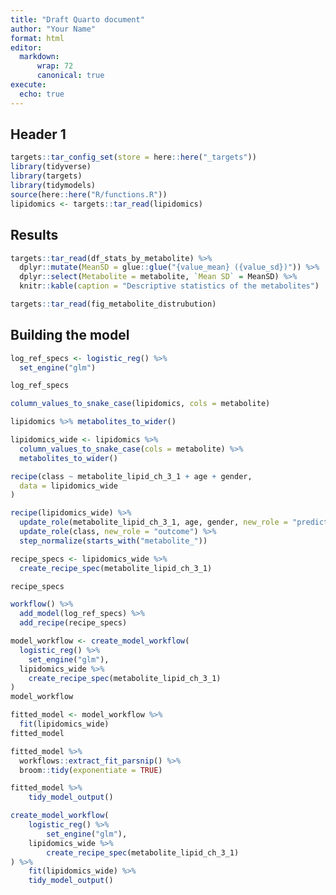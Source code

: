 ```yaml
---
title: "Draft Quarto document"
author: "Your Name"
format: html
editor: 
  markdown:
      wrap: 72
      canonical: true
execute:
  echo: true
---
```


## Header 1

```r
targets::tar_config_set(store = here::here("_targets"))
library(tidyverse)
library(targets)
library(tidymodels)
source(here::here("R/functions.R"))
lipidomics <- targets::tar_read(lipidomics)
```

## Results

```r
targets::tar_read(df_stats_by_metabolite) %>%
  dplyr::mutate(MeanSD = glue::glue("{value_mean} ({value_sd})")) %>%
  dplyr::select(Metabolite = metabolite, `Mean SD` = MeanSD) %>%
  knitr::kable(caption = "Descriptive statistics of the metabolites")
```

```r
targets::tar_read(fig_metabolite_distrubution)
```

## Building the model

```r
log_ref_specs <- logistic_reg() %>%
  set_engine("glm")

log_ref_specs
```

```r
column_values_to_snake_case(lipidomics, cols = metabolite)
```

```r
lipidomics %>% metabolites_to_wider()
```

```r
lipidomics_wide <- lipidomics %>%
  column_values_to_snake_case(cols = metabolite) %>%
  metabolites_to_wider()
```

```r
recipe(class ~ metabolite_lipid_ch_3_1 + age + gender,
  data = lipidomics_wide
)
```

```r
recipe(lipidomics_wide) %>%
  update_role(metabolite_lipid_ch_3_1, age, gender, new_role = "predictor") %>%
  update_role(class, new_role = "outcome") %>%
  step_normalize(starts_with("metabolite_"))
```

```r
recipe_specs <- lipidomics_wide %>%
  create_recipe_spec(metabolite_lipid_ch_3_1)

recipe_specs
```

```r
workflow() %>%
  add_model(log_ref_specs) %>%
  add_recipe(recipe_specs)
```

```r
model_workflow <- create_model_workflow(
  logistic_reg() %>%
    set_engine("glm"),
  lipidomics_wide %>%
    create_recipe_spec(metabolite_lipid_ch_3_1)
)
model_workflow
```

```r
fitted_model <- model_workflow %>%
  fit(lipidomics_wide)
fitted_model
```

```r
fitted_model %>%
  workflows::extract_fit_parsnip() %>%
  broom::tidy(exponentiate = TRUE)
```

```r
fitted_model %>% 
    tidy_model_output()
```

```r
create_model_workflow(
    logistic_reg() %>% 
        set_engine("glm"), 
    lipidomics_wide %>% 
        create_recipe_spec(metabolite_lipid_ch_3_1)
) %>% 
    fit(lipidomics_wide) %>% 
    tidy_model_output()
```
